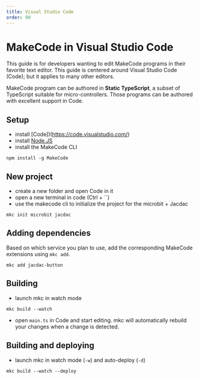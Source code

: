 ```yaml
---
title: Visual Studio Code
order: 99
---
```


# MakeCode in Visual Studio Code

This guide is for developers wanting to edit MakeCode programs in their favorite text editor.
This guide is centered around Visual Studio Code (Code); but it applies to many other editors.

MakeCode program can be authored in **Static TypeScript**, a subset of TypeScript suitable for micro-controllers.
Those programs can be authored with excellent support in Code.

## Setup

-   install [Code])(https://code.visualstudio.com/)
-   install [Node.JS](https://nodejs.org/en/download/)
-   install the MakeCode CLI

```
npm install -g MakeCode
```

## New project

-   create a new folder and open Code in it
-   open a new terminal in code (Ctrl + ``)
-   use the makecode cli to initialize the project for the microbit + Jacdac

```
mkc init microbit jacdac
```

## Adding dependencies

Based on which service you plan to use, add the corresponding MakeCode extensions using `mkc add`.

```
mkc add jacdac-button
```

## Building

-   launch mkc in watch mode

```
mkc build --watch
```

-   open `main.ts` in Code and start editing. mkc will automatically rebuild your changes when a change is detected.

## Building and deploying

- launch mkc in watch mode (`-w`) and auto-deploy (`-d`)

```
mkc build --watch --deploy
```


